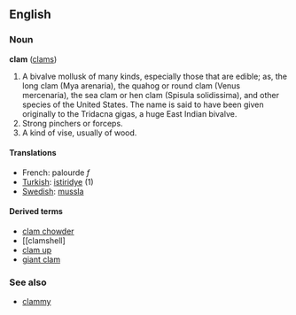 ==English==
===Noun===
'''clam''' ([[clams]])

#A bivalve mollusk of many kinds, especially those that are edible; as, the long clam (Mya arenaria), the quahog or round clam (Venus mercenaria), the sea clam or hen clam (Spisula solidissima), and other species of the United States. The name is said to have been given originally to the Tridacna gigas, a huge East Indian bivalve.
#Strong pinchers or forceps.
#A kind of vise, usually of wood.

====Translations====
*French: palourde ''f''
*[[Turkish]]: [[istiridye]] (1)
*[[Swedish]]: [[mussla]]

====Derived terms====
*[[clam chowder]]
*[[clamshell]
*[[clam up]]
*[[giant clam]]

===See also===
*[[clammy]]